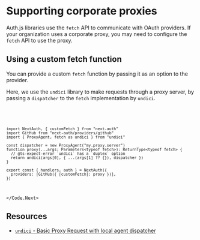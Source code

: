 
# Supporting corporate proxies

Auth.js libraries use the `fetch` API to communicate with OAuth providers. If your organization uses a corporate proxy, you may need to configure the `fetch` API to use the proxy.

## Using a custom fetch function

You can provide a custom `fetch` function by passing it as an option to the provider.

Here, we use the `undici` library to make requests through a proxy server, by passing a `dispatcher` to the `fetch` implementation by `undici`.

<Code>
  <Code.Next>

```tsx filename="auth.ts"
import NextAuth, { customFetch } from "next-auth"
import GitHub from "next-auth/providers/github"
import { ProxyAgent, fetch as undici } from "undici"

const dispatcher = new ProxyAgent("my.proxy.server")
function proxy(...args: Parameters<typeof fetch>): ReturnType<typeof fetch> {
  // @ts-expect-error `undici` has a `duplex` option
  return undici(args[0], { ...(args[1] ?? {}), dispatcher })
}

export const { handlers, auth } = NextAuth({
  providers: [GitHub({ [customFetch]: proxy })],
})
```

  </Code.Next>
</Code>

## Resources

- [`undici` - Basic Proxy Request with local agent dispatcher](https://undici.nodejs.org/#/docs/api/ProxyAgent?id=example-basic-proxy-request-with-local-agent-dispatcher)
